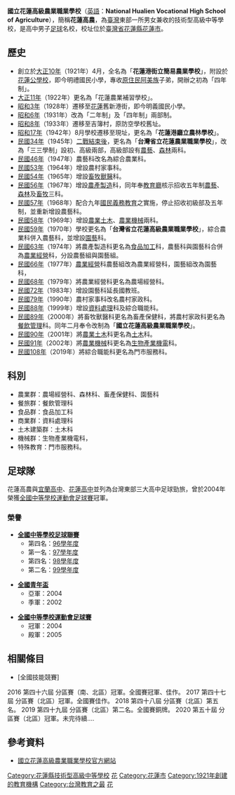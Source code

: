 {{Infobox School
| name = 國立花蓮高級農業職業學校
| other_name = 簡稱：花蓮高農<br />{{lang-en|National Hualien Vocational High School of Agriculture}}
| former_name = 花蓮港街立簡易農業學校<br>花蓮農業補習學校<br>花蓮港廳立農林學校<br>臺灣省立花蓮農業職業學校<br>臺灣省立花蓮高級農業職業學校<br>國立花蓮高級農業職業學校
| logo = 國立花蓮高級農業職業學校校徽.JPG
| image = File:National Hualien Agricutural High School 2018.jpg
| image_size = 200px
| type = 國立[[技術型高級中等學校|技術型高級中等學校]]
| religion = 
| affiliation = [[File:ROC_Ministry_of_Education_Seal.svg|20px]][[中華民國教育部|教育部]]
| established = 1921年
| founder = 
| college = 
| district = {{ROC}}[[臺灣省|臺灣省]][[花蓮縣|花蓮縣]][[花蓮市|花蓮市]]
| president = 
| principal = 梁宇承
| dean = 
| staff = 
| faculty = 
| grades = 高一至高三（10年級~12年級）
| gender = 
| students = 821人
| classes = 
| class = 
| area = 
| motto = 孝悌、力、田
| mascot = 
| colors = 
| magazine = 
| sc = 
| cs = 
| house = 
| athletics = [[足球|足球]]
| conference = 
| address = 970 花蓮縣花蓮市建國路161號
| number = 03-831-2301
| fax = 03-831-2314
| website = http://www.hla.hlc.edu.tw
| coordinates = {{Coord|23.9838019|121.598491|display=inline,title}}
| pushpin_map = Taiwan Hualien
}}


'''國立花蓮高級農業職業學校'''（[[英語|英語]]：'''National Hualien Vocational High School of Agriculture'''），簡稱'''花蓮高農'''，為[[臺灣|臺灣]]東部一所男女兼收的技術型高級中等學校，是高中男子[[足球|足球]]名校，校址位於[[臺灣省|臺灣省]][[花蓮縣|花蓮縣]][[花蓮市|花蓮市]]。

==歷史==
*創立於[[大正10年|大正10年]]（1921年）4月，全名為「'''花蓮港街立簡易農業學校'''」，附設於[[花蓮公學校|花蓮公學校]]，即今明禮國民小學，專收[[臺灣原住民|原住民]][[阿美族|阿美族]]子弟，開辦之初為「四年制」。
*[[大正11年|大正11年]]（1922年）更名為「花蓮農業補習學校」。
*[[昭和3年|昭和3年]]（1928年）遷移至[[花蓮市|花蓮]]舊新港街，即今明義國民小學。
*[[昭和6年|昭和6年]]（1931年）改為「二年制」及「四年制」兩部制。
*[[昭和8年|昭和8年]]（1933年）遷移至吉簿村，原防空學校舊址。
*[[昭和17年|昭和17年]]（1942年）8月學校遷移至現址，更名為「'''花蓮港廳立農林學校'''」。
*[[民國34年|民國34年]]（1945年）[[臺灣戰後時期|二戰結束後]]，更名為「'''台灣省立花蓮農業職業學校'''」，改為「三三學制」設初、高級兩部，高級部設有[[農藝|農藝]]、[[森林|森林]]兩科。
*[[民國46年|民國46年]]（1947年）農藝科改名為綜合農業科。
*[[民國53年|民國53年]]（1964年）增設農村家事科。
*[[民國54年|民國54年]]（1965年）增設[[畜牧|畜牧]][[獸醫|獸醫]]科。
*[[民國56年|民國56年]]（1967年）增設[[農產|農產]][[製造|製造]]科，同年奉[[中華民國教育部|教育廳]]核示招收五年制[[農藝|農藝]]、[[森林|森林]]及[[畜牧|畜牧]]三科。
*[[民國57年|民國57年]]（1968年）配合九年[[國民義務教育|國民義務教育]]之實施，停止招收初級部及五年制，並重新增設農藝科。
*[[民國58年|民國58年]]（1969年）增設[[農業|農業]][[土木|土木]]、[[農業|農業]][[機械|機械]]兩科。
*[[民國59年|民國59年]]（1970年）學校更名為「'''台灣省立花蓮高級農業職業學校'''」，綜合農業科併入農藝科，並增設[[園藝|園藝]]科。
*[[民國63年|民國63年]]（1974年）將農產製造科更名為[[食品加工|食品加工]]科，農藝科與園藝科合併為[[農業|農業]][[經營|經營]]科，分設農藝組與園藝組。
*[[民國66年|民國66年]]（1977年）[[農業|農業]][[經營|經營]]科農藝組改為農業經營科，園藝組改為園藝科，
*[[民國68年|民國68年]]（1979年）將農業經營科更名為農場經營科。
*[[民國72年|民國72年]]（1983年）增設園藝科延長國教班。
*[[民國79年|民國79年]]（1990年）農村家事科改名農村家政科。
*[[民國88年|民國88年]]（1999年）增設[[資料處理|資料處理]]科及綜合職能科。
*[[民國89年|民國89年]]（2000年）將畜牧獸醫科更名為畜產保健科，將農村家政科更名為[[餐飲|餐飲]][[管理|管理]]科。同年二月奉令改制為「'''國立花蓮高級農業職業學校'''」。
*[[民國90年|民國90年]]（2001年）將[[農業|農業]][[土木|土木]]科更名為[[土木|土木]]科。
*[[民國91年|民國91年]]（2002年）將[[農業|農業]][[機械|機械]]科更名為[[生物|生物]][[產業|產業]][[機電|機電]]科。
*[[民國108年|民國108年]]（2019年）將綜合職能科更名為門市服務科。

==科別==
*農業群：農場經營科、森林科、畜產保健科、園藝科
*餐旅群：餐飲管理科
*食品群：食品加工科
*商業群：資料處理科
*土木建築群：土木科
*機械群：生物產業機電科，
*特殊教育：門市服務科。

==足球隊==
{{Infobox Football club
| clubname   = 花蓮高農足球隊
| image      = 
| fullname   = 國立花蓮高級農業職業學校
| nickname   = 
| shortname  = 花農
| founded    = 
| dissolved  = 
| ground     = 國立花蓮高級農業職業學校<br/>[[花蓮市|花蓮市]], [[花蓮縣|花蓮縣]]
| capacity   = N/A
| chairman   = 
| mgrtitle   = 教練
| manager    = 
| league     = [[高中足球聯賽|高中足球聯賽]]
| season     = [[2008年台灣高中足球聯賽|2008]]
| position   = 第四名
| pattern_la1=|pattern_b1=|pattern_ra1=
| leftarm1=FFFFFF|body1=FFFFFF|rightarm1=FFFFFF|shorts1=FFFFFF|socks1=FFFFFF|
| pattern_la2=|pattern_b2=|pattern_ra2=
| leftarm2=|body2=|rightarm2=|shorts2=|socks2=|
}}

花蓮高農與[[宜蘭高中|宜蘭高中]]、[[花蓮高中|花蓮高中]]並列為台灣東部三大高中足球勁旅，曾於2004年榮獲[[全國中等學校運動會#足球|全國中等學校運動會足球賽]]冠軍。

===榮譽===
* '''[[全國中等學校足球聯賽|全國中等學校足球聯賽]]'''
**第四名：[[96學年度全國中等學校足球聯賽|96學年度]]
**第一名：[[97學年度全國中等學校足球聯賽|97學年度]]
**第四名：[[98學年度全國中等學校足球聯賽|98學年度]]
**第二名：[[99學年度全國中等學校足球聯賽|99學年度]]

* '''[[全國青年盃|全國青年盃]]'''
** 亞軍：2004
** 季軍：2002

* '''[[全國中等學校運動會#足球|全國中等學校運動會足球賽]]'''
** 冠軍：2004
** 殿軍：2005

==相關條目==
*[全國技能競賽]

2016 第四十六屆 分區賽（南、北區）冠軍。全國賽冠軍、佳作。
2017 第四十七屆 分區賽（北區）冠軍。全國賽佳作。
2018 第四十八屆 分區賽（北區）第五名。
2019 第四十九屆 分區賽（北區）第二名。全國賽銅牌。
2020 第五十屆 分區賽（北區）冠軍。未完待續....

==參考資料==
*[http://www.hla.hlc.edu.tw/ischool/publish_page/0/ 國立花蓮高級農業職業學校官方網站] {{Wayback|url=http://www.hla.hlc.edu.tw/ischool/publish_page/0/ |date=20200928092815 }}

{{花蓮縣高級中等學校}}
{{中華民國農業高級中等學校}}
{{臺灣日治時期舊制中等實業學校}}
{{花蓮縣文化資產}}

[[Category:花蓮縣技術型高級中等學校|Category:花蓮縣技術型高級中等學校]]
[[Category:中華民國國立技術型高級中等學校|花]]
[[Category:花蓮市|Category:花蓮市]]
[[Category:1921年創建的教育機構|Category:1921年創建的教育機構]]
[[Category:台灣教育之最|Category:台灣教育之最]]
[[Category:臺灣原住民重點學校|花]]